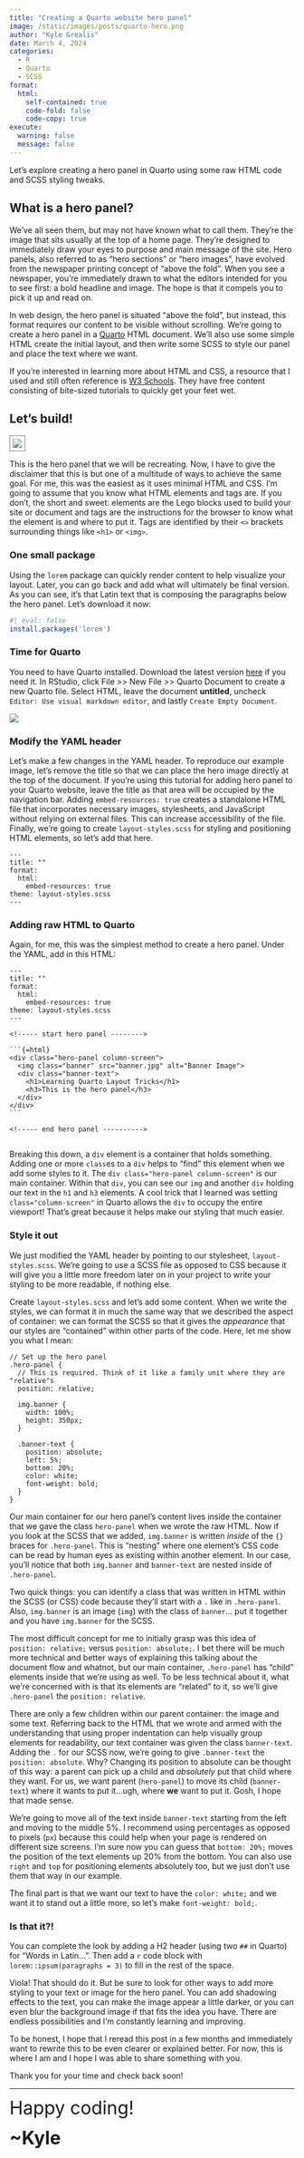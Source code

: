 ```yaml
---
title: "Creating a Quarto website hero panel"
image: /static/images/posts/quarto-hero.png
author: "Kyle Grealis"
date: March 4, 2024
categories:
  - R
  - Quarto
  - SCSS
format: 
  html:
    self-contained: true
    code-fold: false
    code-copy: true
execute:
  warning: false
  message: false
---
```


Let's explore creating a hero panel in Quarto using some raw HTML code and SCSS styling tweaks.

## What is a hero panel?

We've all seen them, but may not have known what to call them. They're the image that sits usually at the top of a home page. They're designed to immediately draw your eyes to purpose and main message of the site. Hero panels, also referred to as "hero sections" or "hero images", have evolved from the newspaper printing concept of "above the fold". When you see a newspaper, you're immediately drawn to what the editors intended for you to see first: a bold headline and image. The hope is that it compels you to pick it up and read on.

In web design, the hero panel is situated "above the fold", but instead, this format requires our content to be visible without scrolling. We're going to create a hero panel in a  [Quarto](https://quarto.org/){target="_blank"} HTML document. We'll also use some simple HTML create the initial layout, and then write some SCSS to style our panel and place the text where we want.

:::{ .callout-note  appearance=simple }
If you're interested in learning more about HTML and CSS, a resource that I used and still often reference is [W3 Schools](https://www.w3schools.com/){target="_blank"}. They have free content consisting of bite-sized tutorials to quickly get your feet wet.
:::

## Let's build!

![](images/quarto-hero.png){style="border: 1px solid gray; padding: 5px;"}

This is the hero panel that we will be recreating. Now, I have to give the disclaimer that this is but one of a multitude of ways to achieve the same goal. For me, this was the easiest as it uses minimal HTML and CSS. I'm going to assume that you know what HTML elements and tags are. If you don't, the short and sweet: elements are the Lego blocks used to build your site or document and tags are the instructions for the browser to know what the element is and where to put it. Tags are identified by their `<>` brackets surrounding things like `<h1>` or `<img>`.

### One small package 

Using the `lorem` package can quickly render content to help visualize your layout. Later, you can go back and add what will ultimately be final version. As you can see, it's that Latin text that is composing the paragraphs below the hero panel. Let's download it now:

```r
#| eval: false
install.packages('lorem')
```

### Time for Quarto

You need to have Quarto installed. Download the latest version  [here](https://quarto.org/docs/download/){target="_blank"} if you need it. In RStudio, click File >> New File >> Quarto Document to create a new Quarto file. Select HTML, leave the document **untitled**, uncheck `Editor: Use visual markdown editor`, and lastly `Create Empty Document`.

![](images/start-quarto-hero.png)

### Modify the YAML header

Let's make a few changes in the YAML header. To reproduce our example image, let's remove the title so that we can place the hero image directly at the top of the document. If you're using this tutorial for adding hero panel to your Quarto website, leave the title as that area will be occupied by the navigation bar. Adding `embed-resources: true` creates a standalone HTML file that incorporates necessary images, stylesheets, and JavaScript without relying on external files. This can increase accessibility of the file. Finally, we're going to create `layout-styles.scss` for styling and positioning HTML elements, so let's add that here.

```
---
title: ""
format: 
  html:
    embed-resources: true
theme: layout-styles.scss
---
```


### Adding raw HTML to Quarto

Again, for me, this was the simplest method to create a hero panel. Under the YAML, add in this HTML:

````
---
title: ""
format: 
  html:
    embed-resources: true
theme: layout-styles.scss
---

<!----- start hero panel -------->

```{=html}
<div class="hero-panel column-screen">
  <img class="banner" src="banner.jpg" alt="Banner Image">
  <div class="banner-text">
    <h1>Learning Quarto Layout Tricks</h1>
    <h3>This is the hero panel</h3>
  </div>
</div>
```

<!----- end hero panel ---------->


````

Breaking this down, a `div` element is a container that holds something. Adding one or more `class`es to a `div` helps to "find" this element when we add some styles to it. The `div class="hero-panel column-screen"` is our main container. Within that `div`, you can see our `img` and another `div` holding our text in the `h1` and `h3` elements. A cool trick that I learned was setting `class="column-screen"` in Quarto allows the `div` to occupy the entire viewport! That's great because it helps make our styling that much easier.


### Style it out

We just modified the YAML header by pointing to our stylesheet, `layout-styles.scss`. We're going to use a SCSS file as opposed to CSS because it will give you a little more freedom later on in your project to write your styling to be more readable, if nothing else.

Create `layout-styles.scss` and let's add some content. When we write the styles, we can format it in much the same way that we described the aspect of container: we can format the SCSS so that it gives the *appearance* that our styles are "contained" within other parts of the code. Here, let me show you what I mean:

````
// Set up the hero panel
.hero-panel {
  // This is required. Think of it like a family unit where they are "relative"s
  position: relative;
  
  img.banner {
    width: 100%;
    height: 350px;
  }
  
  .banner-text {
    position: absolute;
    left: 5%;
    bottom: 20%;
    color: white;
    font-weight: bold;
  }
}
````
Our main container for our hero panel's content lives inside the container that we gave the class `hero-panel` when we wrote the raw HTML. Now if you look at the SCSS that we added, `img.banner` is written *inside* of the `{}` braces for `.hero-panel`. This is "nesting" where one element's CSS code can be read by human eyes as existing within another element. In our case, you'll notice that both `img.banner` and `banner-text` are nested inside of `.hero-panel`.

:::{ .callout-note  appearance=simple }
Two quick things: you can identify a class that was written in HTML within the SCSS (or CSS) code because they'll start with a `.` like in `.hero-panel`. Also, `img.banner` is an image (`img`) with the class of `banner`... put it together and you have `img.banner` for the SCSS.
:::

The most difficult concept for me to initially grasp was this idea of `position: relative;` versus `position: absolute;`. I bet there will be much more technical and better ways of explaining this talking about the document flow and whatnot, but our main container, `.hero-panel` has "child" elements inside that we're using as well. To be less technical about it, what we're concerned with is that its elements are "related" to it, so we'll give `.hero-panel` the `position: relative`. 

There are only a few children within our parent container: the image and some text. Referring back to the HTML that we wrote and armed with the understanding that using proper indentation can help visually group elements for readability, our text container was given the class `banner-text`. Adding the `.` for our SCSS now, we're going to give `.banner-text` the `position: absolute`. Why? Changing its position to absolute can be thought of this way: a parent can pick up a child and *absolutely* put that child where they want. For us, we want parent (`hero-panel`) to move its child (`banner-text`) where it wants to put it...ugh, where **we** want to put it. Gosh, I hope that made sense.

We're going to move all of the text inside `banner-text` starting from the left and moving to the middle 5%. I recommend using percentages as opposed to pixels (`px`) because this could help when your page is rendered on different size screens. I'm sure now you can guess that `bottom: 20%;` moves the position of the text elements up 20% from the bottom. You can also use `right` and `top` for positioning elements absolutely too, but we just don't use them that way in our example.

The final part is that we want our text to have the `color: white;` and we want it to stand out a little more, so let's make `font-weight: bold;`.


### Is that it?!

You can complete the look by adding a H2 header (using two `##` in Quarto) for "Words in Latin...". Then add a `r` code block with `lorem::ipsum(paragraphs = 3)` to fill in the rest of the space.

Viola! That should do it. But be sure to look for other ways to add more styling to your text or image for the hero panel. You can add shadowing effects to the text, you can make the image appear a little darker, or you can even blur the background image if that fits the idea you have. There are endless possibilities and I'm constantly learning and improving. 

To be honest, I hope that I reread this post in a few months and immediately want to rewrite this to be even clearer or explained better. For now, this is where I am and I hope I was able to share something with you.

Thank you for your time and check back soon!

----

[Happy coding!]{style='font-size: 2rem;'}

[~Kyle]{style='font-size: 2rem; font-weight: bold'}
